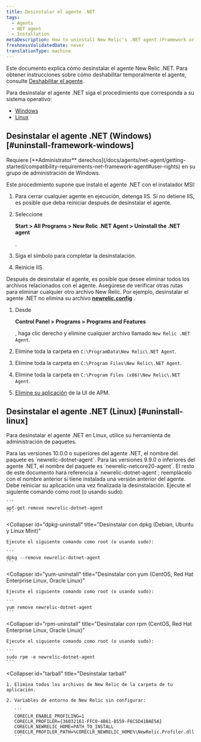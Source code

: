 ```yaml
---
title: Desinstalar el agente .NET
tags:
  - Agents
  - NET agent
  - Installation
metaDescription: How to uninstall New Relic's .NET agent (Framework or Core).
freshnessValidatedDate: never
translationType: machine
---
```


Este documento explica cómo desinstalar el agente New Relic .NET. Para obtener instrucciones sobre cómo deshabilitar temporalmente el agente, consulte [Deshabilitar el agente](/docs/agents/manage-apm-agents/installation/disable-apm-agent#net).

Para desinstalar el agente .NET siga el procedimiento que corresponda a su sistema operativo:

* [Windows](#uninstall-framework-windows)
* [Linux](#uninstall-linux)

## Desinstalar el agente .NET (Windows) [#uninstall-framework-windows]

<Callout variant="tip">
  Requiere [<DoNotTranslate>**Administrator**</DoNotTranslate> derechos](/docs/agents/net-agent/getting-started/compatibility-requirements-net-framework-agent#user-rights) en su grupo de administración de Windows.
</Callout>

Este procedimiento supone que instaló el agente .NET con el instalador MSI:

1. Para cerrar cualquier agente en ejecución, detenga IIS. Si no detiene IIS, es posible que deba reiniciar después de desinstalar el agente.

2. Seleccione

   <DoNotTranslate>**Start > All Programs > New Relic .NET Agent > Uninstall the .NET agent**</DoNotTranslate>

   .

3. Siga el símbolo para completar la desinstalación.

4. Reinicie IIS.

Después de desinstalar el agente, es posible que desee eliminar todos los archivos relacionados con el agente. Asegúrese de verificar otras rutas para eliminar cualquier otro archivo New Relic. Por ejemplo, desinstalar el agente .NET no elimina su archivo <DoNotTranslate>**[newrelic.config](/docs/agents/net-agent/installation-configuration/net-agent-configuration#config-options-precedence)**</DoNotTranslate> .

1. Desde

   <DoNotTranslate>**Control Panel > Programs > Programs and Features**</DoNotTranslate>

   , haga clic derecho y elimine cualquier archivo llamado `New Relic .NET Agent`.

2. Elimine toda la carpeta en `C:\ProgramData\New Relic\.NET Agent`.

3. Elimine toda la carpeta en `C:\Program Files\New Relic\.NET Agent`.

4. Elimine toda la carpeta en `C:\Program Files (x86)\New Relic\.NET Agent`.

5. [Elimine su aplicación](/docs/apm/new-relic-apm/maintenance/remove-applications-from-new-relic-ui) de la UI de APM.

## Desinstalar el agente .NET (Linux) [#uninstall-linux]

Para desinstalar el agente .NET en Linux, utilice su herramienta de administración de paquetes.

<Callout variant="important">
  Para las versiones 10.0.0 o superiores del agente .NET, el nombre del paquete es `newrelic-dotnet-agent`. Para las versiones 9.9.0 o inferiores del agente .NET, el nombre del paquete es `newrelic-netcore20-agent`. El resto de este documento hará referencia a `newrelic-dotnet-agent`; reemplácelo con el nombre anterior si tiene instalada una versión anterior del agente.
</Callout>

<Callout variant="important">
  Debe reiniciar su aplicación una vez finalizada la desinstalación.
</Callout>

<CollapserGroup>
  <Collapser
    id="apt-uninstall"
    title="Desinstalar con apt (Debian, Ubuntu y Linux Mint)"
  >
    Ejecute el siguiente comando como root (o usando sudo):

    ```
    apt-get remove newrelic-dotnet-agent
    ```
  </Collapser>

  <Collapser
    id="dpkg-uninstall"
    title="Desinstalar con dpkg (Debian, Ubuntu y Linux Mint)"
  >
    Ejecute el siguiente comando como root (o usando sudo):

    ```
    dpkg --remove newrelic-dotnet-agent
    ```
  </Collapser>

  <Collapser
    id="yum-uninstall"
    title="Desinstalar con yum (CentOS, Red Hat Enterprise Linux, Oracle Linux)"
  >
    Ejecute el siguiente comando como root (o usando sudo):

    ```
    yum remove newrelic-dotnet-agent
    ```
  </Collapser>

  <Collapser
    id="rpm-uninstall"
    title="Desinstalar con rpm (CentOS, Red Hat Enterprise Linux, Oracle Linux)"
  >
    Ejecute el siguiente comando como root (o usando sudo):

    ```
    sudo rpm -e newrelic-dotnet-agent
    ```
  </Collapser>

  <Collapser
    id="tarball"
    title="Desinstalar tarball"
  >
    1. Elimina todos los archivos de New Relic de la carpeta de tu aplicación.

    2. Variables de entorno de New Relic sin configurar:

       ```
       CORECLR_ENABLE_PROFILING=1
       CORECLR_PROFILER={36032161-FFC0-4B61-B559-F6C5D41BAE5A}
       CORECLR_NEWRELIC_HOME=PATH_TO_INSTALL
       CORECLR_PROFILER_PATH=%CORECLR_NEWRELIC_HOME%\NewRelic.Profiler.dll
       ```
  </Collapser>
</CollapserGroup>